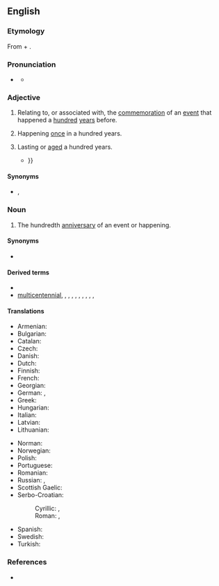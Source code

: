 {{also|Centennial}}
==English==

===Etymology===
From {{der|en|LL.|centennium||[[period]] of [[100]] [[year]]s}} + {{m|en|-al}}.

===Pronunciation===
* {{a|UK|US}} {{IPA|en|/sɛnˈtɛnɪəl/}}
** {{audio|en|LL-Q1860 (eng)-Vealhurl-centennial.wav|Audio (UK)}}

===Adjective===
{{en-adj|-}}

# Relating to, or associated with, the [[commemoration]] of an [[event]] that happened a [[hundred]] [[year]]s before.
#: {{ux|en|a '''centennial''' ode}}
# Happening [[once]] in a hundred years.
#: {{ux|en|a '''centennial''' jubilee&emsp;&emsp;&emsp; a '''centennial''' celebration}}
# Lasting or [[aged]] a hundred years.
#* {{RQ:Longfellow Tales of a Wayside Inn|poem=The Student’s Tale. The Falcon of Ser Federigo.|page=34|passage=In her grand villa, half-way up the hill, / O'erlooking Florence, but retired and still; / With iron gates, that opened through long lines / Of sacred ilex and '''centennial''' pines, {{...}}}}

====Synonyms====
* {{l|en|hundred-year-old}}, {{l|en|centenary}}

===Noun===
{{wikipedia}}
{{en-noun}}

# The hundredth [[anniversary]] of an event or happening.

====Synonyms====
* {{l|en|centenary}}

====Derived terms====
* {{l|en|centennially}}
* [[multicentennial]], {{l|en|semicentennial}}, {{l|en|quasquicentennial}}, {{l|en|sesquicentennial}}, {{l|en|bicentennial}}, {{l|en|tricentennial}}, {{l|en|quadricentennial}}, {{l|en|quincentennial}}, {{l|en|sexcentennial}}, {{l|en|septicentennial}}, {{l|en|octocentennial}}

====Translations====
{{trans-top|100th anniversary}}
* Armenian: {{t+|hy|հարյուրամյակ}}
* Bulgarian: {{t|bg|стогодишнина|f}}
* Catalan: {{t+|ca|centenari|m}}
* Czech: {{t|cs|sté výročí}}
* Danish: {{t|da|hundredårsdag}}
* Dutch: {{t+|nl|eeuwfeest}}
* Finnish: {{t|fi|satavuotispäivä}}
* French: {{t+|fr|centenaire|m}}
* Georgian: {{t|ka|ასი წლისთავი}}
* German: {{t|de|Hundertjahrfeier|f}}, {{t|de|hundertster Jahrestag|m}}
* Greek: {{t+|el|εκατονταετηρίδα|f}}
* Hungarian: {{t+|hu|centenárium}}
* Italian: {{t+|it|centenario|m}}
* Latvian: {{t|lv|simtgadu}}
* Lithuanian: {{t+|lt|šimtmetis}}
{{trans-mid}}
* Norman: {{t|nrf|chent'naithe|m}}
* Norwegian: {{t|no|hundreårsdag}}
* Polish: {{t+|pl|stulecie|n}}
* Portuguese: {{t+|pt|centenário|m}}
* Romanian: {{t+|ro|centenar}}
* Russian: {{t+|ru|столе́тие|n}}, {{t|ru|[[столетний|столе́тняя]] [[годовщи́на]]|f}}
* Scottish Gaelic: {{t|gd|cuimhneachan nan ceud bliadhna|m}}
* Serbo-Croatian:
*: Cyrillic: {{t|sh|стогодишњица|f|sc=Cyrl}}, {{t|sh|столеће|n|sc=Cyrl}}
*: Roman: {{t+|sh|stogodišnjica|f}}, {{t|sh|stoleće|n}}
* Spanish: {{t+|es|centenario|m}}
* Swedish: {{t|sv|hundraårsdag}}
* Turkish: {{t|tr|yüzüncü yıldönümü}}
{{trans-bottom}}

===References===
* {{R:OED Online|centennial|adj. ''and'' n|29640|2021}}

{{c|en|Hundred|Time}}
{{cln|en|words prefixed with cent-|words suffixed with -ial}}